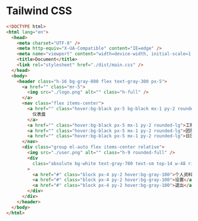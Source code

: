 # Tailwind CSS
```HTML
<!DOCTYPE html>
<html lang="en">
  <head>
    <meta charset="UTF-8" />
    <meta http-equiv="X-UA-Compatible" content="IE=edge" />
    <meta name="viewport" content="width=device-width, initial-scale=1.0" />
    <title>Document</title>
    <link rel="stylesheet" href="./dist/main.css" />
  </head>
  <body>
    <header class="h-16 bg-gray-800 flex text-gray-300 px-5">
      <a href="" class="mr-5">
        <img src="./logo.png" alt="" class="h-full" />
      </a>
      <nav class="flex items-center">
        <a href="" class="hover:bg-black px-5 bg-black mx-1 py-2 rounded-lg">
          仪表盘
        </a>
        <a href="" class="hover:bg-black px-5 mx-1 py-2 rounded-lg">工程</a>
        <a href="" class="hover:bg-black px-5 mx-1 py-2 rounded-lg">团队</a>
        <a href="" class="hover:bg-black px-5 mx-1 py-2 rounded-lg">日历</a>
      </nav>
      <div class="group ml-auto flex items-center relative">
        <img src="./user.png" alt="" class="h-9 rounded-full" />
        <div
          class="absolute bg-white text-gray-700 text-sm top-14 w-48 right-0 shadow-lg ring-1 ring-black ring-opacity-5 rounded-md py-2 scale-0 group-hover:scale-100 duration-300 origin-top-right"
        >
          <a href="#" class="block px-4 py-2 hover:bg-gray-100">个人资料</a>
          <a href="#" class="block px-4 py-2 hover:bg-gray-100">设置</a>
          <a href="#" class="block px-4 py-2 hover:bg-gray-100">退出</a>
        </div>
      </div>
    </header>
  </body>
</html>

```